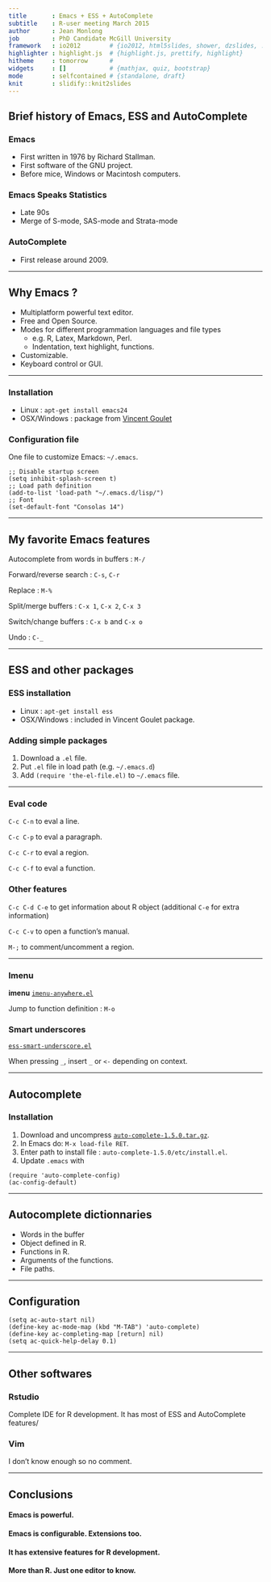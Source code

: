 ```yaml
---
title       : Emacs + ESS + AutoComplete
subtitle    : R-user meeting March 2015
author      : Jean Monlong
job         : PhD Candidate McGill University
framework   : io2012        # {io2012, html5slides, shower, dzslides, ...}
highlighter : highlight.js  # {highlight.js, prettify, highlight}
hitheme     : tomorrow      # 
widgets     : []            # {mathjax, quiz, bootstrap}
mode        : selfcontained # {standalone, draft}
knit        : slidify::knit2slides
---
```


## Brief history of Emacs, ESS and AutoComplete

### Emacs

+ First written in 1976 by Richard Stallman.
+ First software of the GNU project.
+ Before mice, Windows or Macintosh computers.

### Emacs Speaks Statistics

+ Late 90s
+ Merge of S-mode, SAS-mode and Strata-mode

### AutoComplete

+ First release around 2009.

---

## Why Emacs ?

+ Multiplatform powerful text editor.
+ Free and Open Source.
+ Modes for different programmation languages and file types
  + e.g. R, Latex, Markdown, Perl.
  + Indentation, text highlight, functions.
+ Customizable.
+ Keyboard control or GUI.

---


### Installation
+ Linux : `apt-get install emacs24`
+ OSX/Windows : package from [Vincent Goulet](http://vgoulet.act.ulaval.ca/en/emacs)

### Configuration file

One file to customize Emacs: `~/.emacs`.

```elisp
;; Disable startup screen
(setq inhibit-splash-screen t)
;; Load path definition
(add-to-list 'load-path "~/.emacs.d/lisp/")
;; Font
(set-default-font "Consolas 14")
```

---

## My favorite Emacs features

Autocomplete from words in buffers : `M-/`

Forward/reverse search : `C-s`, `C-r`

Replace : `M-%`

Split/merge buffers : `C-x 1`, `C-x 2`, `C-x 3`

Switch/change buffers : `C-x b` and `C-x o`

Undo : `C-_`

---

## ESS and other packages

### ESS installation
+ Linux : `apt-get install ess`
+ OSX/Windows : included in Vincent Goulet package.

### Adding simple packages

1. Download a `.el` file.
2. Put `.el` file in load path (e.g. `~/.emacs.d`)
3. Add `(require 'the-el-file.el)` to `~/.emacs` file.


---

### Eval code

`C-c C-n` to eval a line.

`C-c C-p` to eval a paragraph.

`C-c C-r` to eval a region.

`C-c C-f` to eval a function.

### Other features

`C-c C-d C-e` to get information about R object (additional `C-e` for extra information)

`C-c C-v` to open a function's manual. 

`M-;` to comment/uncomment a region.

---

### Imenu
**imenu** [`imenu-anywhere.el`](https://github.com/vspinu/imenu-anywhere)

Jump to function definition : `M-o`

### Smart underscores
[`ess-smart-underscore.el`](http://www.emacswiki.org/emacs/ess-smart-underscore.el)

When pressing `_`, insert `_` or `<-` depending on context.

---

## Autocomplete

### Installation

1. Download and uncompress [`auto-complete-1.5.0.tar.gz`](https://github.com/auto-complete/auto-complete).
2. In Emacs do: `M-x load-file RET`.
3. Enter path to install file : `auto-complete-1.5.0/etc/install.el`.
4. Update `.emacs` with

```elisp
(require 'auto-complete-config)
(ac-config-default)
```

---

## Autocomplete dictionnaries

+ Words in the buffer
+ Object defined in R.
+ Functions in R.
+ Arguments of the functions.
+ File paths.

---

## Configuration

```elisp
(setq ac-auto-start nil)
(define-key ac-mode-map (kbd "M-TAB") 'auto-complete)
(define-key ac-completing-map [return] nil)
(setq ac-quick-help-delay 0.1)
```

---

## Other softwares

### Rstudio

Complete IDE for R development.
It has most of ESS and AutoComplete features/

### Vim

I don't know enough so no comment.

---

## Conclusions

#### Emacs is powerful.

#### Emacs is configurable. Extensions too.

#### It has extensive features for R development.

#### More than R. Just one editor to know.


